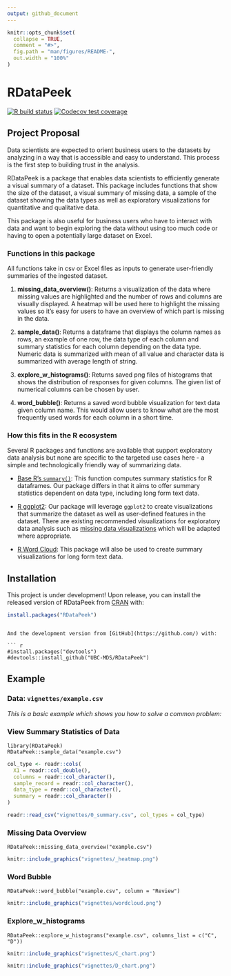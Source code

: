 ```yaml
---
output: github_document
---
```


<!-- README.md is generated from README.Rmd. Please edit that file -->

```r
knitr::opts_chunk$set(
  collapse = TRUE,
  comment = "#>",
  fig.path = "man/figures/README-",
  out.width = "100%"
)
```

# RDataPeek

<!-- badges: start -->

[![R build status](https://github.com/UBC-MDS/RDataPeek/workflows/R-CMD-check/badge.svg)](https://github.com/UBC-MDS/RDataPeek/actions)
[![Codecov test coverage](https://codecov.io/gh/UBC-MDS/RDataPeek/branch/master/graph/badge.svg)](https://codecov.io/gh/UBC-MDS/RDataPeek?branch=master)
<!-- badges: end -->

## Project Proposal
Data scientists are expected to orient business users to the datasets by analyzing in a way that is accessible and easy to understand. This process is the first step to building trust in the analysis.

RDataPeek is a package that enables data scientists to efficiently generate a visual summary of a dataset. This package includes functions that show the size of the dataset, a visual summary of missing data, a sample of the dataset showing the data types as well as exploratory visualizations for quantitative and qualitative data.

This package is also useful for business users who have to interact with data and want to begin exploring the data without using too much code or having to open a potentially large dataset on Excel. 


### Functions in this package
All functions take in csv or Excel files as inputs to generate user-friendly summaries of the ingested dataset.

1. **missing_data_overview()**: Returns a visualization of the data where missing values are highlighted and the number of rows and columns are visually displayed. A heatmap will be used here to highlight the missing values so it's easy for users to have an overview of which part is missing in the data.

2. **sample_data()**: Returns a dataframe that displays the column names as rows, an example of one row, the data type of each column and summary statistics for each column depending on the data type. Numeric data is summarized with mean of all value and character data is summarized with average length of string.

3. **explore_w_histograms()**: Returns saved png files of histograms that shows the distribution of responses for given columns. The given list of numerical columns can be chosen by user.

4. **word_bubble()**: Returns a saved word bubble visualization for text data given column name. This would allow users to know what are the most frequently used words for each column in a short time.

### How this fits in the R ecosystem
Several R packages and functions are available that support exploratory data analysis but none are specific to the targeted use cases here - a simple and technologically friendly way of summarizing data.

- [Base R's `summary()`](https://www.rdocumentation.org/packages/base/versions/3.6.2/topics/summary): This function computes summary statistics for R dataframes. Our package differs in that it aims to offer summary statistics dependent on data type, including long form text data.

- [R ggplot2](https://ggplot2.tidyverse.org): Our package will leverage `ggplot2` to create visualizations that summarize the dataset as well as user-defined features in the dataset. There are existing recommended visualizations for exploratory data analysis such as [missing data visualizations](https://cran.r-project.org/web/packages/naniar/vignettes/naniar-visualisation.html) which will be adapted where appropriate.

- [R Word Cloud](https://cran.r-project.org/web/packages/wordcloud/wordcloud.pdf): This package will also be used to create summary visualizations for long form text data.  

## Installation
This project is under development! Upon release, you can install the released version of RDataPeek from [CRAN](https://CRAN.R-project.org) with:

``` r
install.packages("RDataPeek")
```

```

And the development version from [GitHub](https://github.com/) with:

``` r
#install.packages("devtools")
#devtools::install_github("UBC-MDS/RDataPeek")
```

## Example

### Data: `vignettes/example.csv`

*This is a basic example which shows you how to solve a common problem:*

### View Summary Statistics of Data

```
library(RDataPeek)
RDataPeek::sample_data("example.csv")
```

```r
col_type <- readr::cols(
  X1 = readr::col_double(),
  columns = readr::col_character(),
  sample_record = readr::col_character(),
  data_type = readr::col_character(),
  summary = readr::col_character()
)
```

```r
readr::read_csv("vignettes/0_summary.csv", col_types = col_type)
```

### Missing Data Overview

```
RDataPeek::missing_data_overview("example.csv")
```

```r
knitr::include_graphics("vignettes/_heatmap.png")
```


### Word Bubble 

```
RDataPeek::word_bubble("example.csv", column = "Review")
```
```r
knitr::include_graphics("vignettes/wordcloud.png")
```


### Explore_w_histograms

```
RDataPeek::explore_w_histograms("example.csv", columns_list = c("C", "D"))
```
```r
knitr::include_graphics("vignettes/C_chart.png")
```

```r
knitr::include_graphics("vignettes/D_chart.png")
```
